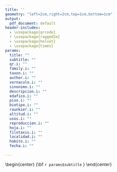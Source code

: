 ```yaml
---
title: ''
geometry: "left=2cm,right=2cm,top=1cm,bottom=1cm"
output:
  pdf_document: default
header-includes:
  - \usepackage{qrcode}
  - \usepackage{ragged2e}
  - \usepackage{helvet}
  - \usepackage{times}
params:
  title: "" 
  subtitle: ""
  qr.i: ""
  family.i: ""
  taxon.i: ""
  author.i: ""
  vernaculo.i: ""
  sinonimo.i: ""
  descripcion.i: ""
  edafico.i: ""
  piso.i: ""
  biotipo.i: ""
  raunkier.i: ""
  altitud.i: ""
  usos.i: ""
  reproduccion.i: ""
  hoja.i: ""
  filotaxis.i: ""
  localidad.i: ""
  habito.i: ""
  fecha.i: ""
  
---
```

\begin{center}
\pagenumbering{gobble}

% logos %

\begin{minipage}{0.5\textwidth}
\raggedright
\includegraphics[width=.6\textwidth]{lpic.png}
\end{minipage}\hfill
\begin{minipage}{0.5\textwidth}
\raggedleft
\includegraphics[width=.4\textwidth]{rpic.png}
\end{minipage}
\vfill
\bigskip
\bigskip


{\fontsize{24pt}{100pt}\selectfont\bf\color[HTML]{538085} Herbario docente MA-UAM }\\
\vfill

\bigskip

\bigskip

\end{center}

\begin{flushleft}

% QR
\renewcommand\fbox{\fcolorbox{lightgray}{white}}
\fbox{

\begin{minipage}{0.615\textwidth} 
\smallskip
\smallskip

{\fontsize{25pt}{100pt}\selectfont\emph{`r params$taxon.i` }}
{\fontsize{15pt}{100pt}\selectfont `r params$author.i`} \\

{\fontsize{15pt}{100pt}\selectfont `r params$family.i` } \\

{\fontsize{12pt}{100pt}\selectfont Sinónimos:\emph{ `r params$sinonimo.i`}} \\
{\fontsize{12pt}{100pt}\selectfont Nombres vernáculos: `r params$vernaculo.i`}

\end{minipage}

\begin{minipage}{0.35\textwidth}
\raggedleft
\qrcode[height=.9 in, version=5]{`r params$qr.i`}
\end{minipage}

}

\begin {center}
\renewcommand\fbox{\fcolorbox{white}{white}}
\fbox{
\begin{minipage}{0.25\textwidth} 
{\fontsize{10pt}{100pt}\selectfont Reproducción: `r params$reproduccion.i`} \\
{\fontsize{10pt}{100pt}\selectfont Hoja: `r params$hoja.i`}
\end{minipage}

\begin{minipage}{0.25\textwidth} 
{\fontsize{10pt}{100pt}\selectfont Filotaxis: `r params$filotaxis.i`} \\
{\fontsize{10pt}{100pt}\selectfont Hábito: `r params$habito.i`}
\end{minipage}
}

\end{center}


{\fontsize{17pt}{100pt}\selectfont\bf Descripción:} \\

\bigskip
{\fontsize{12pt}{100pt}\selectfont `r params$descripcion.i`} \\
\bigskip
\vfill
\bigskip
{\fontsize{17pt}{100pt}\selectfont\bf Distribución:} \\
\bigskip
\begin{figure}
\centering
\renewcommand\fbox{\fcolorbox{white}{white}}
\fbox{
\includegraphics[height=5.5cm]{maps/results/iberia/`r gsub(" ", "_", gsub("\\.", "", params$taxon.i))`.png}}
\hspace{.80cm}
\fbox{
\includegraphics[height=5.5cm]{maps/results/europe/`r gsub(" ", "_", gsub("\\.", "", params$taxon.i))`.png}}
\end{figure}
\bigskip


{\fontsize{17pt}{100pt}\selectfont\bf Ecología:} \\

\bigskip
{\fontsize{12pt}{100pt}\selectfont Biotipo: `r params$biotipo.i`, biotipo Raunkier: `r params$raunkier.i`}\\
\smallskip
{\fontsize{12pt}{100pt}\selectfont Preferencia edáfica: `r params$edafico.i`} \\
\smallskip
{\fontsize{12pt}{100pt}\selectfont Elevación: `r params$altitud.i`}\\
\smallskip
{\fontsize{12pt}{100pt}\selectfont Piso bioclimático: `r params$piso.i` } \\
\vfill
\bigskip


{\fontsize{17pt}{100pt}\selectfont\bf Usos:} \\ 

\bigskip
{\fontsize{12pt}{100pt}\selectfont `r params$usos.i`} \\



\end{flushleft}
\begin{center}
\bigskip
{\fontsize{12pt}{100pt}\selectfont\bf\color[HTML]{538085} `r params$subtitle` }
\end{center}
\pagebreak
